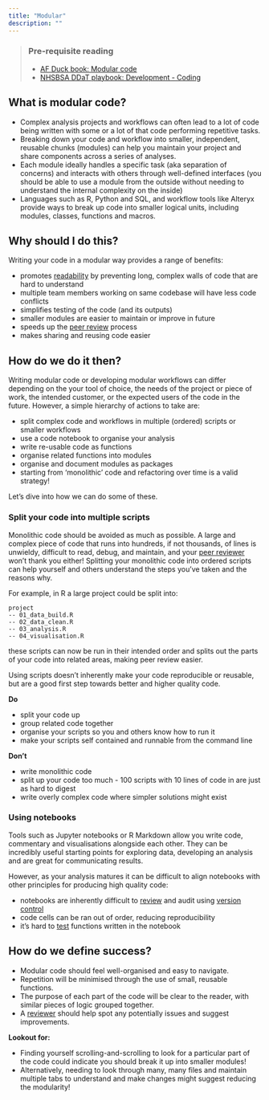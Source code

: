 ```yaml
---
title: "Modular"
description: ""
---
```


> ### Pre-requisite reading
>
> * [AF Duck book: Modular code][duck-book]
> * [NHSBSA DDaT playbook: Development - Coding][ddat-playbook]

## What is modular code?

* Complex analysis projects and workflows can often lead to a lot of code being written with some or a lot of that code performing repetitive tasks. 
* Breaking down your code and workflow into smaller, independent, reusable chunks (modules) can help you maintain your project and share components across a series of analyses.
* Each module ideally handles a specific task (aka separation of concerns) and interacts with others through well-defined interfaces (you should be able to use a module from the outside without needing to understand the internal complexity on the inside)
* Languages such as R, Python and SQL, and workflow tools like Alteryx provide ways to break up code into smaller logical units, including modules, classes, functions and macros.

## Why should I do this?
Writing your code in a modular way provides a range of benefits:

* promotes [readability][readable-code] by preventing long, complex walls of code that are hard to understand
* multiple team members working on same codebase will have less code conflicts
* simplifies testing of the code (and its outputs)
* smaller modules are easier to maintain or improve in future
* speeds up the [peer review][peer-review] process 
* makes sharing and reusing code easier

## How do we do it then?
Writing modular code or developing modular workflows can differ depending on the your tool of choice, the needs of the project or piece of work, the intended customer, or the expected users of the code in the future. 
However, a simple hierarchy of actions to take are:

* split complex code and workflows in multiple (ordered) scripts or smaller workflows
* use a code notebook to organise your analysis
* write re-usable code as functions
* organise related functions into modules
* organise and document modules as packages
* starting from 'monolithic' code and refactoring over time is a valid strategy!

Let's dive into how we can do some of these.

### Split your code into multiple scripts
Monolithic code should be avoided as much as possible. 
A large and complex piece of code that runs into hundreds, if not thousands, of lines is unwieldy, difficult to read, debug, and maintain, and your [peer reviewer][peer-review] won't thank you either!
Splitting your monolithic code into ordered scripts can help yourself and others understand the steps you've taken and the reasons why.

<!-- DRAFT NOTE: intention here is to provide examples for the various tools that teams use e.g. R, Python, SQL, Alteryx, VBA (also need to be conscious of future data platform) -->

For example, in R a large project could be split into:

```
project
-- 01_data_build.R
-- 02_data_clean.R
-- 03_analysis.R
-- 04_visualisation.R
```

these scripts can now be run in their intended order and splits out the parts of your code into related areas, making peer review easier.

Using scripts doesn't inherently make your code reproducible or reusable, but are a good first step towards better and higher quality code.

**Do**

* split your code up
* group related code together
* organise your scripts so you and others know how to run it
* make your scripts self contained and runnable from the command line

**Don't**

* write monolithic code
* split up your code too much - 100 scripts with 10 lines of code in are just as hard to digest
* write overly complex code where simpler solutions might exist

### Using notebooks
Tools such as Jupyter notebooks or R Markdown allow you write code, commentary and visualisations alongside each other. 
They can be incredibly useful starting points for exploring data, developing an analysis and are great for communicating results. 

However, as your analysis matures it can be difficult to align notebooks with other principles for producing high quality code:

* notebooks are inherently difficult to [review][peer-review] and audit using [version control][version-control]
* code cells can be ran out of order, reducing reproducibility
* it's hard to [test][testing] functions written in the notebook

## How do we define success?

* Modular code should feel well-organised and easy to navigate. 
* Repetition will be minimised through the use of small, reusable functions. 
* The purpose of each part of the code will be clear to the reader, with similar pieces of logic grouped together. 
* A [reviewer][peer-review] should help spot any potentially issues and suggest improvements.

**Lookout for:**

* Finding yourself scrolling-and-scrolling to look for a particular part of the code could indicate you should break it up into smaller modules!
* Alternatively, needing to look through many, many files and maintain multiple tabs to understand and make changes might suggest reducing the modularity!


[duck-book]: https://best-practice-and-impact.github.io/qa-of-code-guidance/modular_code.html
[ddat-playbook]: https://nhsbsa.github.io/nhsbsa-digital-playbook/development/coding/
[readable-code]: /guidance/01-reproducible/pages/02-readable.qmd
[peer-review]: /guidance/02-quality-assured/pages/06-peer-reviewed.qmd
[version-control]:  /guidance/01-reproducible/pages/04-version-controlled.qmd
[testing]: /guidance/02-quality-assured/pages/05-tested.qmd
